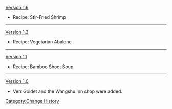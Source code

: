 [[Version 1.6]]
*{{Color|New}} Recipe: Stir-Fried Shrimp
----
[[Version 1.3]]
*{{Color|New}} Recipe: Vegetarian Abalone
----
[[Version 1.1]]
*{{Color|New}} Recipe: Bamboo Shoot Soup
----
[[Version 1.0]]
*Verr Goldet and the Wangshu Inn shop were added.
<noinclude>[[Category:Change History]]</noinclude>